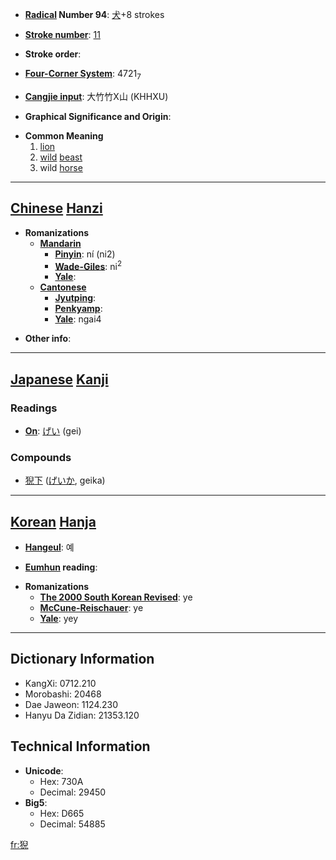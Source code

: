 * '''[[Wiktionary:Chinese radical index| Radical]] Number 94''': [[Wiktionary:Chinese radical index 犬|犬]]+8 strokes

* '''[[Wiktionary:Chinese total strokes index|Stroke number]]''': [[Wiktionary:Chinese total strokes index 11|11]]

* '''Stroke order''': 

* '''[[Wiktionary:Chinese four corner index|Four-Corner System]]''': 4721<sub>7</sub>

* '''[[Wiktionary:Chinese Cangjie index|Cangjie input]]''': 大竹竹X山 (KHHXU)

* '''Graphical Significance and Origin''': 

* '''Common Meaning'''
*#[[lion]]
*# [[wild]] [[beast]]
*# wild [[horse]]


----

== [[Chinese]] [[Hanzi]] ==

* '''Romanizations'''
** '''[[Mandarin]]'''
*** '''[[Pinyin]]''': ní (ni2)
*** '''[[Wade-Giles]]''': ni<sup>2</sup>
*** '''[[Yale]]''': 
** '''[[Cantonese]]'''
*** '''[[Jyutping]]''':
*** '''[[Penkyamp]]''': 
*** '''[[Yale]]''': ngai4

* '''Other info''': 

----

== [[Japanese]] [[Kanji]] ==

===Readings===
* '''[[On]]''': [[げい]] (gei)
===Compounds===
*[[猊下]] ([[げいか]], geika)
----

== [[Korean]] [[Hanja]] ==

* '''[[Hangeul]]''': 예

* '''[[Eumhun]] reading''': 

* '''Romanizations'''
** '''[[The 2000 South Korean Revised Romanization|The 2000 South Korean Revised]]''': ye
** '''[[McCune-Reischauer]]''': ye
** '''[[Yale]]''': yey

----

== Dictionary Information ==

* KangXi: 0712.210
* Morobashi: 20468
* Dae Jaweon: 1124.230
* Hanyu Da Zidian: 21353.120

== Technical Information ==

* '''Unicode''':
** Hex: 730A
** Decimal: 29450
* '''Big5''':
** Hex: D665
** Decimal: 54885

[[fr:猊]]